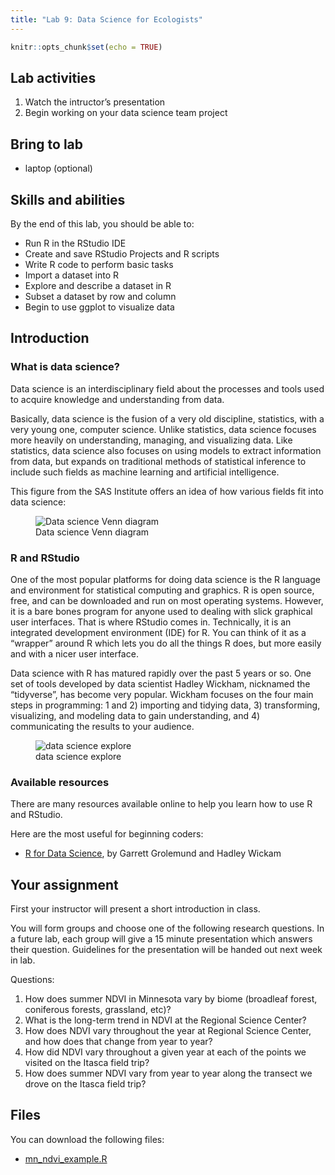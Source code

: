 ```yaml
---
title: "Lab 9: Data Science for Ecologists"
---
```


```r
knitr::opts_chunk$set(echo = TRUE)
```

## Lab activities

1.	Watch the intructor's presentation
2.	Begin working on your data science team project

## Bring to lab

- laptop (optional)

## Skills and abilities

By the end of this lab, you should be able to:

- Run R in the RStudio IDE
- Create and save RStudio Projects and R scripts
- Write R code to perform basic tasks
- Import a dataset into R
- Explore and describe a dataset in R
- Subset a dataset by row and column
- Begin to use ggplot to visualize data

## Introduction

### What is data science?

Data science is an interdisciplinary field about the processes and tools used to acquire knowledge and understanding from data. 

Basically, data science is the fusion of a very old discipline, statistics, with a very young one, computer science. Unlike statistics, data science focuses more heavily on understanding, managing, and visualizing data. Like statistics, data science also focuses on using models to extract information from data, but expands on traditional methods of statistical inference to include such fields as machine learning and artificial intelligence. 

This figure from the SAS Institute offers an idea of how various fields fit into data science:

![Data science Venn diagram](images/data_science_venn_diagram.png)

### R and RStudio

One of the most popular platforms for doing data science is the R language and environment for statistical computing and graphics. R is open source, free, and can be downloaded and run on most operating systems. However, it is a bare bones program for anyone used to dealing with slick graphical user interfaces. That is where RStudio comes in. Technically, it is an integrated development environment (IDE) for R. You can think of it as a “wrapper” around R which lets you do all the things R does, but more easily and with a nicer user interface.

Data science with R has matured rapidly over the past 5 years or so. One set of tools developed by data scientist Hadley Wickham, nicknamed the “tidyverse”, has become very popular. Wickham focuses on the four main steps in programming: 1 and 2) importing and tidying data, 3) transforming, visualizing, and modeling data to gain understanding, and 4) communicating the results to your audience.

![data science explore](images/data-science.png)

### Available resources

There are many resources available online to help you learn how to use R and RStudio.

Here are the most useful for beginning coders:

- [R for Data Science](https://r4ds.had.co.nz/), by Garrett Grolemund and Hadley Wickam

## Your assignment

First your instructor will present a short introduction in class.

You will form groups and choose one of the following research questions. In a future lab, each group will give a 15 minute presentation which answers their question. Guidelines for the presentation will be handed out next week in lab.

Questions:

1. How does summer NDVI in Minnesota vary by biome (broadleaf forest, coniferous forests, grassland, etc)?
2. What is the long-term trend in NDVI at the Regional Science Center?
3. How does NDVI vary throughout the year at Regional Science Center, and how does that change from year to year?
4. How did NDVI vary throughout a given year at each of the points we visited on the Itasca field trip?
5. How does summer NDVI vary from year to year along the transect we drove on the Itasca field trip?

## Files

You can download the following files:

- [mn_ndvi_example.R](mn_ndvi_example.R)